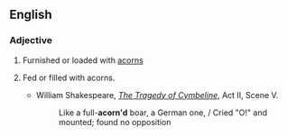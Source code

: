 ==English==

===Adjective===
{{en-adj|-}}

# Furnished or loaded with [[acorn]]s
# {{rare}} Fed or filled with acorns.
#* William Shakespeare, ''[[wikisource:The Tragedy of Cymbeline|The Tragedy of Cymbeline]]'', Act II, Scene V.
#*:     Like a full-'''acorn'd''' boar, a German one, / Cried "O!" and mounted; found no opposition
{{anagrams:en/acdenor}}